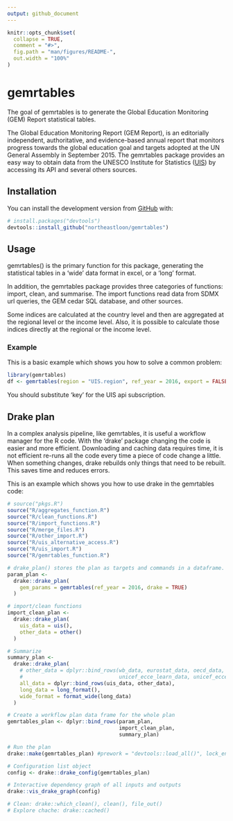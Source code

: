 ```yaml
---
output: github_document
---
```


<!-- README.md is generated from README.Rmd. Please edit that file -->

```r
knitr::opts_chunk$set(
  collapse = TRUE,
  comment = "#>",
  fig.path = "man/figures/README-",
  out.width = "100%"
)
```

# gemrtables

<!-- badges: start -->
<!-- badges: end -->

The goal of gemrtables is to generate the Global Education Monitoring (GEM)
Report statistical tables.

The Global Education Monitoring Report (GEM Report), is an editorially independent, authoritative, and evidence-based annual report that monitors progress towards the global education goal and targets adopted at the UN General Assembly in September 2015. The gemrtables package provides an easy way to obtain data from the UNESCO Institute for Statistics ([UIS](https://apiportal.uis.unesco.org/)) by accessing its API and several others sources.

## Installation

You can install the development version from [GitHub](https://github.com/) with:

```r
# install.packages("devtools")
devtools::install_github("northeastloon/gemrtables")
```

## Usage

gemrtables() is the primary function for this package, generating the statistical tables in a 'wide' data format in excel, or a 'long' format.

In addition, the gemrtables package provides three categories of functions: import, clean, and summarise. The import functions read data from SDMX url queries, the GEM cedar SQL database, and other sources.

Some indices are calculated at the country level and then are aggregated at the regional level or the income level. Also, it is possible to calculate those indices directly at the regional or the income level.

### Example

This is a basic example which shows you how to solve a common problem:

```r
library(gemrtables)
df <- gemrtables(region = "UIS.region", ref_year = 2016, export = FALSE, key = y)
```
You should substitute 'key' for the UIS api subscription.

## Drake plan

In a complex analysis pipeline, like gemrtables, it is useful a workflow manager for the R code. With the 'drake' package changing the code is easier and more efficient.
Downloading and caching data requires time, it is not efficient re-runs all the code every time a piece of code change a little. When something changes, drake rebuilds only things that need to be rebuilt. This saves time and reduces errors.

This is an example which shows you how to use drake in the gemrtables code:
```r
# source("pkgs.R")
source("R/aggregates_function.R")
source("R/clean_functions.R")
source("R/import_functions.R")
source("R/merge_files.R")
source("R/other_import.R")
source("R/uis_alternative_access.R")
source("R/uis_import.R")
source("R/gemrtables_function.R")

# drake_plan() stores the plan as targets and commands in a dataframe.
param_plan <-
  drake::drake_plan(
    gem_params = gemrtables(ref_year = 2016, drake = TRUE)
  )

# import/clean functions
import_clean_plan <-
  drake::drake_plan(
    uis_data = uis(),
    other_data = other()
  )

# Summarize
summary_plan <-
  drake::drake_plan(
    # other_data = dplyr::bind_rows(wb_data, eurostat_data, oecd_data, un_aids_data, gcpea_data, unicef_wash_data,
    #                               unicef_ecce_learn_data, unicef_ecce_books_data, bullying_data, ict_skills_data, chores_data),
    all_data = dplyr::bind_rows(uis_data, other_data),
    long_data = long_format(),
    wide_format = format_wide(long_data)
  )

# Create a workflow plan data frame for the whole plan
gemrtables_plan <- dplyr::bind_rows(param_plan, 
                                    import_clean_plan, 
                                    summary_plan)

# Run the plan
drake::make(gemrtables_plan) #prework = "devtools::load_all()", lock_envir = FALSE

# Configuration list object
config <- drake::drake_config(gemrtables_plan)

# Interactive dependency graph of all inputs and outputs
drake::vis_drake_graph(config)

# Clean: drake::which_clean(), clean(), file_out()
# Explore chache: drake::cached()
```

